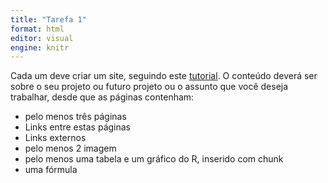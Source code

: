 ```yaml
---
title: "Tarefa 1"
format: html
editor: visual
engine: knitr
---
```


Cada um deve criar um site, seguindo este [tutorial](Integrar_Git_RStudio.html). O conteúdo deverá ser sobre o seu projeto ou futuro projeto ou o assunto que você deseja trabalhar, desde que as páginas contenham:

-   pelo menos três páginas
-   Links entre estas páginas
-   Links externos
-   pelo menos 2 imagem
-   pelo menos uma tabela e um gráfico do R, inserido com chunk
-   uma fórmula
